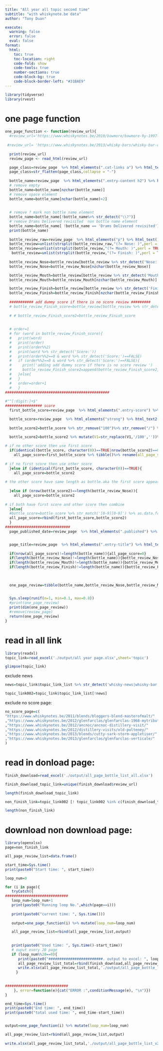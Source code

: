 ```yaml
---
title: "All year all topic second time"
subtitle: "with whiskynote.be data"
author: "Tony Duan"

execute:
  warning: false
  error: false
  eval: false
format:
  html:
    toc: true
    toc-location: right
    code-fold: show
    code-tools: true
    number-sections: true
    code-block-bg: true
    code-block-border-left: "#31BAE9"
---
```


```r
library(tidyverse)
library(rvest)
```


# one page function

```r
one_page_function <- function(review_url){
  #review_url='https://www.whiskynotes.be/2010/bowmore/bowmore-9y-1997-cigar-malt/'
  
 #review_url= 'https://www.whiskynotes.be/2013/whisky-bars/whisky-bar-oishii-hasselt/'
  
  print(review_url)
  review_page <- read_html(review_url)

  page_class=review_page  %>% html_elements(".cat-links a") %>% html_text2()
  page_class=str_flatten(page_class,collapse = "-")
  
  bottle_name=review_page  %>% html_elements(".entry-content h2") %>% html_text2()
  # remove empty
  bottle_name=bottle_name[nzchar(bottle_name)]
  # remove space element
  bottle_name=bottle_name[nchar(bottle_name)>2]
  
  
  # remove ? mark non bottle name element
  bottle_name=bottle_name[!bottle_name%>% str_detect("\\?")]
  # remove Drams Delivered revisited  non bottle name element
  bottle_name=bottle_name[ !bottle_name == 'Drams Delivered revisited']
  print(bottle_name) 
  
  bottle_review_raw=review_page  %>% html_elements("p") %>% html_text()
  bottle_review=unlist(strsplit(bottle_review_raw,"(?= Nose: )",perl = TRUE))
  bottle_review=unlist(strsplit(bottle_review,"(?= Mouth: )",perl = TRUE))
   bottle_review=unlist(strsplit(bottle_review,"(?= Finish: )",perl = TRUE))
  
  bottle_review_Nose=bottle_review[bottle_review %>% str_detect('Nose:|Attractive nose:')]
  bottle_review_Nose=bottle_review_Nose[nzchar(bottle_review_Nose)]

  bottle_review_Mouth=bottle_review[bottle_review %>% str_detect('Mouth:')]
  bottle_review_Mouth=bottle_review_Mouth[nzchar(bottle_review_Mouth)]

  bottle_review_Finish=bottle_review[bottle_review %>% str_detect('Finish:')]
  bottle_review_Finish=bottle_review_Finish[nzchar(bottle_review_Finish)]
  
  ########### add dummy score if there is no score review #########
  # bottle_review_Finish_score=bottle_review[bottle_review %>% str_detect('Finish:|Score:')][-1]
 
  # # bottle_review_Finish_score2=bottle_review_Finish_score
  
  
  # order=1
  # for (word in bottle_review_Finish_score){
  #   print(word)
  #   print(order)
  #   print(order%%2)
  #   print(word %>% str_detect('Score:'))
  #   print(order%%2==0 & word %>% str_detect('Score:')==FALSE)
  #   if (order%%2==0 & word %>% str_detect('Score:')==FALSE){
  #     print('adding add dummy score if there is no score review ')
  #     bottle_review_Finish_score2=append(bottle_review_Finish_score2,'Score:00/100',order-1)
  #   }else{
  #   }
  #   order=order+1
  #   }
################################################
    
#"^[:digit:]+$" 
################# score  
  first_bottle_score=review_page  %>% html_elements(".entry-score") %>% html_text2()

  bottle_score=review_page  %>% html_elements("strong") %>% html_text2()
  
  bottle_score2=bottle_score %>% str_remove("100")%>% str_remove("/") %>% str_remove("/100.") %>% str_remove("/100")%>% str_remove("Score:")%>%str_trim() %>%  str_match("^[0-9]{2}$") %>% as.data.frame() %>% filter(is.na(V1)==FALSE)
  
  bottle_score2=bottle_score2 %>% mutate(V1=str_replace(V1,'/100',''))%>% rename(all_page_score=V1) 

# if no other score then use first score
  if(identical(bottle_score, character(0))==TRUE|nrow(bottle_score2)==0){
    all_page_score=first_bottle_score %>% tibble()%>% rename(all_page_score='.') 
    
# if no first score then use other score
  }else if (identical(first_bottle_score, character(0))==TRUE){
    all_page_score=bottle_score2
    
# the other score have same length as bottle.aka the first score appear twices
    
  }else if (nrow(bottle_score2)==length(bottle_review_Nose)){
    all_page_score=bottle_score2
    
# if both have first score and other score then combine    
  }else{
  #bottle_score=bottle_score %>% str_match('[0-9][0-9]') %>% as.data.frame() %>% filter(is.na(V1)==FALSE)
  all_page_score=rbind(first_bottle_score,bottle_score2)
  }
##############################
  page_published_date=review_page  %>% html_elements(".published") %>% html_text2()


  page_title=review_page  %>% html_elements(".entry-title") %>% html_text2()
  
  if(nrow(all_page_score)!=length(bottle_name)){all_page_score=0}
  if(length(bottle_review_Nose)!=length(bottle_name)){bottle_review_Nose='no comment'}
  if(length(bottle_review_Mouth)!=length(bottle_name)){bottle_review_Mouth='no comment'}
  if(length(bottle_review_Finish)!=length(bottle_name)){bottle_review_Finish='no comment'}
  
  
  
  one_page_review=tibble(bottle_name,bottle_review_Nose,bottle_review_Mouth,bottle_review_Finish,all_page_score,page_class,page_published_date,page_title,review_url) 
  

  Sys.sleep(runif(n=1, min=0.1, max=0.8))
  #print(one_page_review)
  print(dim(one_page_review))
  #remove(review_page)
  return(one_page_review)
}
```

# read in all link 

```r
library(readxl)
topic_link=read_excel('./output/all year page.xlsx',sheet='topic')
```

```r
glimpse(topic_link)
```

exclude news

```r
news=topic_link$topic_link_list %>% str_detect('whisky-news|whisky-bar')
```

```r
topic_link002=topic_link$topic_link_list[!news]

```

exclude no score page:

```r
no_score_page=c(
"https://www.whiskynotes.be/2011/blends/bloggers-blend-masterofmalt/"         
,"https://www.whiskynotes.be/2012/glenfarclas/glenfarclas-1968-mytribute-5241/"
,"https://www.whiskynotes.be/2012/ancnoc/ancnoc-distillery-visit/"             
,"https://www.whiskynotes.be/2012/distillery-visits/old-pulteney/"             
,"https://www.whiskynotes.be/2013/blends/cutty-sark-storm-appletiser/"         
,"https://www.whiskynotes.be/2013/glenfarclas/glenfarclas-verticale/"  
)
```


# read in donload page:

```r
finish_download=read_excel('./output/all_page_bottle_list_all.xlsx')
```


```r
finish_download_topic_link=unique(finish_download$review_url)
```


```r
length(finish_download_topic_link)
```


```r
non_finish_link=topic_link002 [! topic_link002 %in% c(finish_download_topic_link,no_score_page)]
```

```r
length(non_finish_link)
```





# download non download page:
```r

library(openxlsx)
page=non_finish_link

all_page_review_list=data.frame()

start_time=Sys.time()
print(paste0("Start time: ", start_time))

loop_num=0

for (i in page){
   tryCatch({
#############################     
   loop_num=loop_num+1
   print(paste0("Running loop No.",which(page==i)))
         
   print(paste0("current time: ", Sys.time()))
   
   output=one_page_function(i) %>% mutate(loop_num=loop_num)

   all_page_review_list=rbind(all_page_review_list,output)
   
   
   print(paste0("Used time: ", Sys.time()-start_time))
   # ouput every 20 page
   if (loop_num%%20==0){
      print(paste0("#########################. output to excel: ", loop_num))
      all_page_review_list_total=rbind(finish_download,all_page_review_list)
      write.xlsx(all_page_review_list_total,'./output/all_page_bottle_list_v2.xlsx')
     }
    
   
#############################        
    }, error=function(e){cat("ERROR :",conditionMessage(e), "\n")})
}

end_time=Sys.time()
print(paste0("End time: ", end_time))
print(paste0("total used time: ", end_time-start_time))


output=one_page_function(i) %>% mutate(loop_num=loop_num)

all_page_review_list=rbind(all_page_review_list,output)
   
write.xlsx(all_page_review_list_total,'./output/all_page_bottle_list_v2.xlsx')
```

